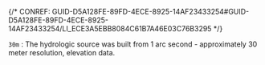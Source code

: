

{/* CONREF: GUID-D5A128FE-89FD-4ECE-8925-14AF23433254#GUID-D5A128FE-89FD-4ECE-8925-14AF23433254/LI_ECE3A5EBB8084C61B7A46E03C76B3295  */}

`30m`  : The hydrologic source was built from 1 arc second - approximately 30 meter resolution, elevation data.
